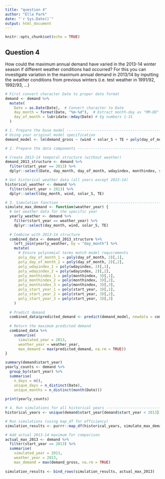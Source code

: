 ---
title: "question 4"
author: "Ella Park"
date: "`r Sys.Date()`"
output: html_document
---

```{r setup, include=FALSE}
knitr::opts_chunk$set(echo = TRUE)
```

## Question 4

How could the maximum annual demand have varied in the 2013-14 winter season if different weather
conditions had occurred? For this you can investigate variation in the maximum annual demand
in 2013/14 by inputting the weather conditions from previous winters (i.e. test weather in 1991/92,
1992/93, ...)

```{r definitions}
# First convert character Date to proper date format
demand <- demand %>%
  mutate(
    Date = as.Date(Date),  # Convert character to Date
    day_month = format(Date, "%m-%d"),  # Extract month-day as "MM-DD"
    day_of_month = lubridate::mday(Date) # Eg numbers 1-31
  )
```

```{r dataframes}

# 1. Prepare the base model ----------------------------------------------------
# Using your original model specification
demand_model <- lm(demand_gross ~ (wind + solar_S + TE + poly(day_of_month, 2) + poly(wdayindex, 2) + poly(monthindex, 3) + poly(start_year, 3))^2, data = demand)

# 2. Prepare the data components -----------------------------------------------

# Create 2013-14 temporal structure (without weather)
demand_2013_structure <- demand %>%
  filter(start_year == 2013) %>%
  dplyr::select(Date, day_month, day_of_month, wdayindex, monthindex, start_year)

# Get historical weather data (all years except 2013-14)
historical_weather <- demand %>%
  filter(start_year < 2013) %>%
  dplyr::select(day_month, wind, solar_S, TE)

# 3. Simulation function -------------------------------------------------------
simulate_max_demand <- function(weather_year) {
  # Get weather data for the specific year
  yearly_weather <- demand %>%
    filter(start_year == weather_year) %>%
    dplyr::select(day_month, wind, solar_S, TE)
  
  # Combine with 2013-14 structure
  combined_data <- demand_2013_structure %>%
    left_join(yearly_weather, by = "day_month") %>%
    mutate(
      # Ensure polynomial terms match model requirements
      poly_day_of_month_1 = poly(day_of_month, 2)[,1],
      poly_day_of_month_2 = poly(day_of_month, 2)[,2],
      poly_wdayindex_1 = poly(wdayindex, 2)[,1],
      poly_wdayindex_2 = poly(wdayindex, 2)[,2],
      poly_monthindex_1 = poly(monthindex, 3)[,1],
      poly_monthindex_2 = poly(monthindex, 3)[,2],
      poly_monthindex_3 = poly(monthindex, 3)[,3],
      poly_start_year_1 = poly(start_year, 3)[,1],
      poly_start_year_2 = poly(start_year, 3)[,2],
      poly_start_year_3 = poly(start_year, 3)[,3]
    )
  
  # Predict demand
  combined_data$predicted_demand <- predict(demand_model, newdata = combined_data)
  
  # Return the maximum predicted demand
  combined_data %>%
    summarise(
      simulated_year = 2013,
      weather_year = weather_year,
      max_demand = max(predicted_demand, na.rm = TRUE))
}

summary(demand$start_year)
yearly_counts <- demand %>%
  group_by(start_year) %>%
  summarise(
    n_days = n(),
    unique_days = n_distinct(Date),
    unique_months = n_distinct(month(Date)))
    
print(yearly_counts)
```

```{r does not work}
# 4. Run simulations for all historical years ----------------------------------
historical_years <- unique(demand$start_year[demand$start_year < 2013])

# Run simulations (using map_df for efficiency)
simulation_results <- purrr::map_df(historical_years, simulate_max_demand)

# Add actual 2013-14 maximum for comparison
actual_max_2013 <- demand %>%
  filter(start_year == 2013) %>%
  summarise(
    simulated_year = 2013,
    weather_year = 2013,
    max_demand = max(demand_gross, na.rm = TRUE)
  
simulation_results <- bind_rows(simulation_results, actual_max_2013)
```
